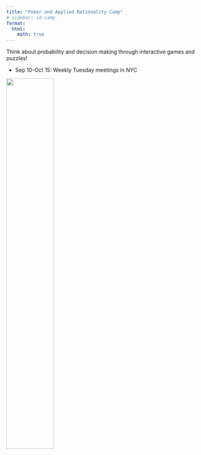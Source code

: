 ```yaml
---
title: "Poker and Applied Rationality Camp"
# sidebar: id-camp
format:
  html:
    math: true
---
```

Think about probability and decision making through interactive games and puzzles! 

- Sep 10-Oct 15: Weekly Tuesday meetings in NYC

<!-- - Sep 23-Nov 25: Full course virtual -->

![](../assets/pcicon.png){width=50%}